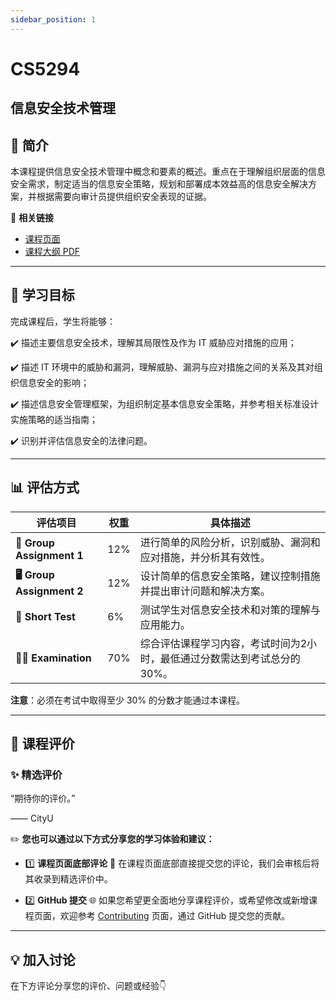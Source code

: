 ```yaml
---
sidebar_position: 1
---
```


# CS5294
## 信息安全技术管理

## **📘 简介**
本课程提供信息安全技术管理中概念和要素的概述。重点在于理解组织层面的信息安全需求，制定适当的信息安全策略，规划和部署成本效益高的信息安全解决方案，并根据需要向审计员提供组织安全表现的证据。

🔗 **相关链接**
- [课程页面](https://www.cityu.edu.hk/catalogue/pg/202425/course/CS5294.htm)
- [课程大纲 PDF](https://www.cityu.edu.hk/catalogue/pg/202425/course/CS5294.pdf)

---

## **🎯 学习目标**

完成课程后，学生将能够：

✔️ 描述主要信息安全技术，理解其局限性及作为 IT 威胁应对措施的应用；

✔️ 描述 IT 环境中的威胁和漏洞，理解威胁、漏洞与应对措施之间的关系及其对组织信息安全的影响；

✔️ 描述信息安全管理框架，为组织制定基本信息安全策略，并参考相关标准设计实施策略的适当指南；

✔️ 识别并评估信息安全的法律问题。

---

## **📊 评估方式**

| **评估项目**          | **权重** | **具体描述**                                                                                       |
|----------------------|---------|---------------------------------------------------------------------------------------------------|
| **📝 Group Assignment 1** | 12%     | 进行简单的风险分析，识别威胁、漏洞和应对措施，并分析其有效性。                                             |
| **🖥️ Group Assignment 2** | 12%     | 设计简单的信息安全策略，建议控制措施并提出审计问题和解决方案。                                             |
| **📄 Short Test**         | 6%      | 测试学生对信息安全技术和对策的理解与应用能力。                                                         |
| **🧑‍💻 Examination**      | 70%     | 综合评估课程学习内容，考试时间为2小时，最低通过分数需达到考试总分的30%。                                     |

**注意**：必须在考试中取得至少 30% 的分数才能通过本课程。

---

## **💬 课程评价**

### ✨ **精选评价**
<div className={commentStyles.commentBox}>
    <p className={commentStyles.commentText}>
        “期待你的评价。”
    </p>
    <p className={commentStyles.commentAuthor}>—— CityU</p>
</div>

✏️ **您也可以通过以下方式分享您的学习体验和建议：**

- 1️⃣ **课程页面底部评论**
💬 在课程页面底部直接提交您的评论，我们会审核后将其收录到精选评价中。

- 2️⃣ **GitHub 提交**
🌐 如果您希望更全面地分享课程评价，或希望修改或新增课程页面，欢迎参考 [Contributing](/contributing) 页面，通过 GitHub 提交您的贡献。




---

## **💡 加入讨论**

在下方评论分享您的评价、问题或经验👇
<Utterances />